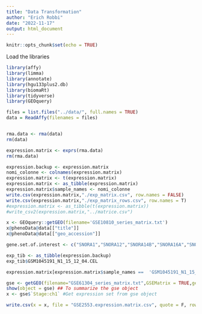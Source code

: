 ```yaml
---
title: "Data Transformation"
author: "Erich Robbi"
date: "2022-11-17"
output: html_document
---
```


```r
knitr::opts_chunk$set(echo = TRUE)
```

Load the libraries

```r
library(affy)
library(limma)
library(annotate)
library(hgu133plus2.db)
library(biomaRt)
library(tidyverse)
library(GEOquery)
```

```r
files = list.files("../data/", full.names = TRUE)
data = ReadAffy(filenames = files)


rma.data <- rma(data)
rm(data)

expression.matrix <- exprs(rma.data)
rm(rma.data)

expression.backup <- expression.matrix
nomi_colonne <- colnames(expression.matrix)
expression.matrix <- t(expression.matrix)
expression.matrix <- as_tibble(expression.matrix)
expression.matrix$sample_names <- nomi_colonne
write.csv(expression.matrix,"./exp_matrix.csv", row.names = FALSE)
write.csv(expression.matrix,"./exp_matrix_rows.csv", row.names = T)
#expression.matrix <- as_tibble(t(expression.matrix))
#write_csv2(expression.matrix,"../matrice.csv")
```

```r
x <- GEOquery::getGEO(filename='GSE10810_series_matrix.txt')
x@phenoData@data[["title"]]
x@phenoData@data[["geo_accession"]]
```


```r
gene.set.of.interest <- c("SNORA1","SNORA12","SNORA14B","SNORA16A","SNORA21","SNORA23","SNORA24","SNORA32","SNORA38","SNORA44","SNORA48","SNORA49","SNORA52","SNORA53","SNORA57","SNORA61","SNORA63","SNORA64","SNORA65","SNORA70","SNORA71C","SNORA73A","SNORA73B","SNORA75","SNORA78","SNORA8","SNORD10","SNORD102","SNORD104","SNORD105","SNORD105B","SNORD108","SNORD110","SNORD111B","SNORD113-3","SNORD113-4","SNORD114-1","SNORD114-13","SNORD114-14","SNORD114-19","SNORD114-20","SNORD114-21","SNORD115-23","SNORD115-32","SNORD116-13","SNORD119","SNORD12","SNORD12B","SNORD13","SNORD14A","SNORD14C","SNORD14D","SNORD15B","SNORD16","SNORD17","SNORD18A","SNORD1B","SNORD20","SNORD22","SNORD26","SNORD28","SNORD29","SNORD32A","SNORD33","SNORD34","SNORD35A","SNORD36A","SNORD36B","SNORD38A","SNORD3A","SNORD3D","SNORD41","SNORD42A","SNORD42B","SNORD44","SNORD45A","SNORD47","SNORD49B","SNORD4B","SNORD5","SNORD50A","SNORD52","SNORD53","SNORD54","SNORD55","SNORD56","SNORD57","SNORD58A","SNORD58C","SNORD59A","SNORD60","SNORD63","SNORD64","SNORD65","SNORD68","SNORD69","SNORD71","SNORD74","SNORD76","SNORD8","SNORD81","SNORD82","SNORD84","SNORD86","SNORD87","SNORD89","SNORD94","SNORD96A","SNORD97","SNORD99","TMX1","ZFAS1","CDKN2B-AS1","CWF19L1","EIF4A1","EP400","HIF1A-AS2","MEG8","NOP56","RACK1","RPL13A","RPS13","SCARNA12","SNHG12","SNHG20","SNHG5","SNHG6","SNHG7","SNHG8","AP1G1","CFDP1","CHD8","DDX39B","EEF2","EIF4A2","EIF4G2","GAS5","GNL3","HSPA8","HSPA9","IPO7","MYRIP","NAN","NCL","NFATC3","PCAT4","PPAN","PRKAA1","PRRC2A","PTCD3","RABGGTB","RNF149","RPL10","RPL12","RPL13","RPL17","RPL21","RPL23","RPL23A","RPL4","RPL7A","RPLP2","RPS11","RPS2","RPS20","RPS3","RPS8","SF3B3","SLC25A3","SNHG1","SNHG3","SNHG9","SNORD1C","SNORD35B","SNORD37","SNRPB","SNX5","TAF1D","TNPO2","TOMM20","WDR43")
```


```r
exp_tib <- as_tibble(expression.backup)
exp_tib$GSM1045191_N1_15_12_04.CEL
```

```r
expression.matrix[expression.matrix$sample_names ==  'GSM1045191_N1_15_12_04.CEL', ]
```

```r
gse <- getGEO(filename="GSE61304_series_matrix.txt",GSEMatrix = TRUE,getGPL = FALSE) #Retrieve matrix data and store it in R object
show(object = gse) ## To summarize the gse object
x <- gse$`Stage:ch1` #Get expression set from gse object

write.csv(x = x, file = "GSE2553.expression.matrix.csv", quote = F, row.names = F)
```

